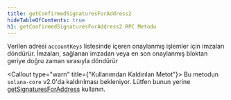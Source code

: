 ```yaml
---
title: getConfirmedSignaturesForAddress2
hideTableOfContents: true
h1: getConfirmedSignaturesForAddress2 RPC Metodu
---
```


Verilen adresi `accountKeys` listesinde içeren onaylanmış işlemler için imzaları
döndürür. İmzaları, sağlanan imzadan veya en son onaylanmış bloktan geriye doğru
zaman sırasıyla döndürür

<Callout type="warn" title={"Kullanımdan Kaldırılan Metot"}>
  Bu metodun `solana-core` v2.0'da kaldırılması bekleniyor. Lütfen bunun yerine
  [getSignaturesForAddress](/docs/rpc/http/getsignaturesforaddress) kullanın.
</Callout>
